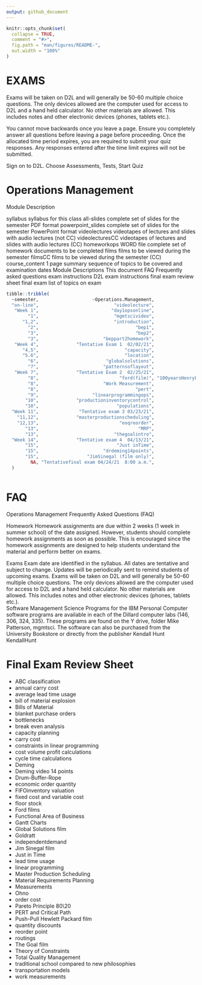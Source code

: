 ```yaml
---
output: github_document
---
```


<!-- README.md is generated from README.Rmd. Please edit that file -->


```r
knitr::opts_chunk$set(
  collapse = TRUE,
  comment = "#>",
  fig.path = "man/figures/README-",
  out.width = "100%"
)
```

# EXAMS 

Exams will be taken on D2L and will generally be 50-60 multiple choice questions.  The only devices allowed are the computer used for access to D2L and a hand held calculator.  No other materials are allowed.  This includes notes and other electronic devices (phones, tablets etc.).  
 
You cannot move backwards once you leave a page.  Ensure you completely answer all questions before leaving a page before proceeding.  Once the allocated time period expires, you are required to submit your quiz responses.  Any responses entered after the time limit expires will not be submitted.

Sign on to D2L.  Choose Assessments, Tests, Start Quiz


# Operations Management 	

Module	Description

syllabus	syllabus for this class
all-slides 	complete set of slides for the semester PDF format
powerpoint_slides	complete set of slides for the semester PowerPoint format
videolectures	videotapes of lectures and slides with audio lectures (not CC)
videolecturesCC	videotapes of lectures and slides with audio lectures (CC)
homeworkops	WORD file complete set of homework documents to be completed
films	films to be viewed during the semester 
filmsCC	films to be viewed during the semester (CC)
course_content	1 page summary sequence of topics to be covered and examination dates
Module Descriptions	This document
FAQ	Frequently asked questions
exam instructions	D2L exam instructions
final exam review sheet	final exam list of topics on exam

```r

tibble::tribble(
  ~semester,                    ~Operations.Management,                                ~films,        ~homework,
  "on-line",                            "videolecture",                                    NA,               NA,
   "Week 1",                           "day1opsonline",                                    NA,               NA,
        "1",                            "mgmtscivideo",                                    NA,               NA,
      "1,2",                            "introduction",                                    NA,               NA,
        "2",                                    "bep1",                                    NA,   "problems 1-3",
        "3",                                    "bep2",                                    NA,               NA,
        "3",                        "beppart2homework",                                    NA,               NA,
   "Week 4",              "Tentative Exam 1  02/02/21",                                    NA,               NA,
      "4,5",                                "capacity",                                    NA,               NA,
      "5.6",                                "location",                                    NA,   "problems 4-7",
        "6",                         "globalsolutions",                     "globalsolutions",               NA,
        "7",                        "patternsoflayout",                                    NA,               NA,
   "Week 7",              "Tentative Exam 2  02/25/21",                                    NA,               NA,
        "8",                              "ford(film)", "100yearsHenryFordAssembly100seconds",               NA,
        "8",                        "Work Measurement",                                    NA,               NA,
        "8",                                    "pert",                                    NA,   "problems 8-9",
        "9",                    "linearprogrammingops",                                    NA, "problems 10-12",
       "10",              "productioninventorycontrol",                                    NA,               NA,
       "10",                             "populations",                                    NA,               NA,
  "Week 11",               "Tentative exam 3 03/23/21",                                    NA,               NA,
    "11,12",              "masterproductionscheduling",                                    NA,               NA,
    "12,13",                              "eoqreorder",                                    NA, "problems 13-14",
       "13",                                     "MRP",                                    NA, "problems 14-17",
       "13",                            "thegoalintro",                            "The Goal",               NA,
  "Week 14",              "Tentative exam 4  04/13/21",                                    NA,               NA,
       "15",                             "Just inTime",                          "pushorpull",               NA,
       "15",                        "drdeming14points",                              "deming",               NA,
       "15",                  "JimSinegal (film only)",                    "JimSinegalCostco",               NA,
         NA, "Tentativefinal exam 04/24/21  8:00 a.m.",                                    NA,               NA
  )



```

# FAQ 

Operations Management Frequently Asked Questions (FAQ)

Homework 
Homework assignments are due within 2 weeks (1 week in summer school) of the date assigned.  However, students should complete homework assignments as soon as possible.  This is encouraged since the homework assignments are designed to help students understand the material and perform better on exams.

Exams
Exam date are identified in the syllabus.  All dates are tentative and subject to change.  Updates will be periodically sent to remind students of upcoming exams.  Exams will be taken on D2L and will generally be 50-60 multiple choice questions.  The only devices allowed are the computer used for access to D2L and a hand held calculator.  No other materials are allowed.  This includes notes and other electronic devices (phones, tablets etc.).   
 Software
Management Science Programs for the IBM Personal Computer software programs are available in each of the Dillard computer labs (146, 306, 324, 335).  These programs are found on the Y drive, folder Mike Patterson,  mgmtsci.  The software can also be purchased from the University Bookstore or directly from the publisher Kendall Hunt KendallHunt


# Final Exam Review Sheet 


- ABC classification
- annual carry cost
- average lead time usage
- bill of material explosion
- Bills of Material
- blanket purchase orders
- bottlenecks
- break even analysis
- capacity planning
- carry cost
- constraints in linear programming
- cost volume profit calculations
- cycle time calculations
- Deming
- Deming video 14 points
- Drum-Buffer-Rope
- economic order quantity
- FIFO\LIFO inventory valuation
- fixed cost and variable cost
- floor stock
- Ford films
- Functional Area of Business
- Gantt Charts
- Global Solutions film
- Goldratt
- independent\dependent demand
- Jim Sinegal film
- Just in Time
- lead time usage
- linear programming 
- Master Production Scheduling
- Material Requirements Planning
- Measurements
- Ohno
- order cost
- Pareto Principle     80\20
- PERT and Critical Path
- Push-Pull Hewlett Packard film
- quantity discounts
- reorder point
- routings
- The Goal film
- Theory of Constraints
- Total Quality Management
- traditional school compared to new philosophies 
- transportation models
- work measurements
